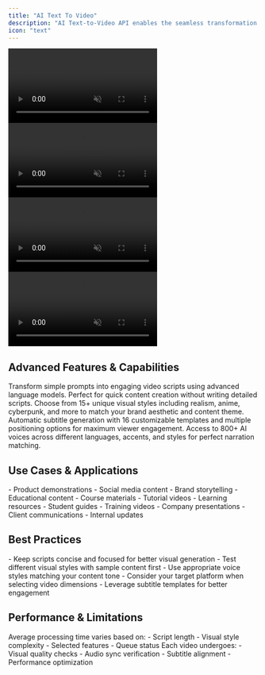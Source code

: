 ```yaml
---
title: "AI Text To Video"
description: "AI Text-to-Video API enables the seamless transformation of textual input into dynamic, visually rich videos using advanced AI and machine learning. It processes text using NLP to understand context and sentiment, generating realistic or animated scenes, character animations with lip-syncing, and synchronized voiceovers. The API supports customization of styles, transitions, branding, and sound effects, while offering multi-language support and real-time rendering. "
icon: "text"
---
```


<div
  style={{
    display: "flex",
    flexWrap: "wrap",
    gap: "12px",
  }}
>
  <div style={{ textAlign: "center" }}>
  <video
    autoPlay
    muted
    loop
    playsInline
    style={{ width: "170px", borderRadius: "12px" }}
    src="https://d4up8b6dpeb61.cloudfront.net/framer/ai_text_to_video_3.mp4"
  ></video>
</div>
<div style={{ textAlign: "center" }}>
    <video
    autoPlay
    muted
    loop
    playsInline
    style={{ width: "170px",  borderRadius: "12px" }}
    src="https://d4up8b6dpeb61.cloudfront.net/framer/ai_text_to_video_1.mp4"

> </video>

</div>
<div style={{ textAlign: "center" }}>
    <video
    autoPlay
    muted
    loop
    playsInline
    style={{ width: "170px",  borderRadius: "12px" }}
    src="https://d4up8b6dpeb61.cloudfront.net/framer/ai_text_to_video_4.mp4"

> </video>

</div>
<div style={{ textAlign: "center" }}>
    <video
    autoPlay
    muted
    loop
    playsInline
    style={{ width: "170px",  borderRadius: "12px" }}
    src="https://d4up8b6dpeb61.cloudfront.net/framer/ai_text_to_video_5.mp4"

> </video>

  </div>
</div>

## Advanced Features & Capabilities

<CardGroup cols={2}>
  <Card title="AI Script Generation" icon="wand-magic-sparkles">
    Transform simple prompts into engaging video scripts using advanced language
    models. Perfect for quick content creation without writing detailed scripts.
  </Card>
  <Card title="Visual Style Customization" icon="paintbrush">
    Choose from 15+ unique visual styles including realism, anime, cyberpunk,
    and more to match your brand aesthetic and content theme.
  </Card>
  <Card title="Smart Subtitle Generation" icon="closed-captioning">
    Automatic subtitle generation with 16 customizable templates and multiple
    positioning options for maximum viewer engagement.
  </Card>
  <Card title="Multi-Voice Support" icon="microphone">
    Access to 800+ AI voices across different languages, accents, and styles for
    perfect narration matching.
  </Card>
</CardGroup>

## Use Cases & Applications

<CardGroup cols={3}>
  <Card title="Marketing" icon="bullhorn">
    - Product demonstrations - Social media content - Brand storytelling -
    Educational content
  </Card>
  <Card title="Education" icon="graduation-cap">
    - Course materials - Tutorial videos - Learning resources - Student guides
  </Card>
  <Card title="Business" icon="briefcase">
    - Training videos - Company presentations - Client communications - Internal
    updates
  </Card>
</CardGroup>

## Best Practices

<Card title="Tips for Optimal Results" icon="star">
  - Keep scripts concise and focused for better visual generation - Test
  different visual styles with sample content first - Use appropriate voice
  styles matching your content tone - Consider your target platform when
  selecting video dimensions - Leverage subtitle templates for better engagement
</Card>

## Performance & Limitations

<CardGroup cols={2}>
  <Card title="Processing Time" icon="clock">
    Average processing time varies based on: - Script length - Visual style
    complexity - Selected features - Queue status
  </Card>
  <Card title="Quality Assurance" icon="shield-check">
    Each video undergoes: - Visual quality checks - Audio sync verification -
    Subtitle alignment - Performance optimization
  </Card>
</CardGroup>
